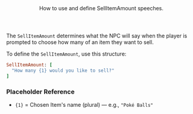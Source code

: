 <Header title="SellItemAmount">
  How to use and define SellItemAmount speeches.
</Header>

The `SellItemAmount` determines what the NPC will say when the player is prompted to choose how many of an item they want to sell.

<PMSpeeches speech="SellItemAmount"/>

To define the `SellItemAmount`, use this structure:

```ruby
SellItemAmount: [
  "How many {1} would you like to sell?"
]
```
### Placeholder Reference
- `{1}` = Chosen Item's name (plural) — e.g., `"Poké Balls"`

<ImageWithCaption src="/images/documentation/poke-market/SellItemAmount.png" caption="SellItemAmount"/>